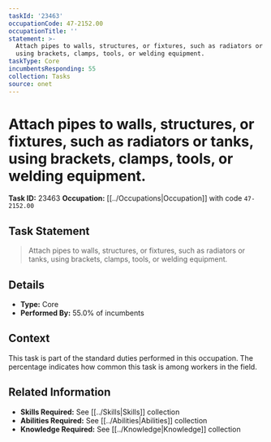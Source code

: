```yaml
---
taskId: '23463'
occupationCode: 47-2152.00
occupationTitle: ''
statement: >-
  Attach pipes to walls, structures, or fixtures, such as radiators or tanks,
  using brackets, clamps, tools, or welding equipment.
taskType: Core
incumbentsResponding: 55
collection: Tasks
source: onet
---
```

# Attach pipes to walls, structures, or fixtures, such as radiators or tanks, using brackets, clamps, tools, or welding equipment.

**Task ID:** 23463
**Occupation:** [[../Occupations|Occupation]] with code `47-2152.00`

## Task Statement

> Attach pipes to walls, structures, or fixtures, such as radiators or tanks, using brackets, clamps, tools, or welding equipment.

## Details

- **Type:** Core
- **Performed By:** 55.0% of incumbents

## Context

This task is part of the standard duties performed in this occupation. The percentage indicates how common this task is among workers in the field.

## Related Information

- **Skills Required:** See [[../Skills|Skills]] collection
- **Abilities Required:** See [[../Abilities|Abilities]] collection
- **Knowledge Required:** See [[../Knowledge|Knowledge]] collection
